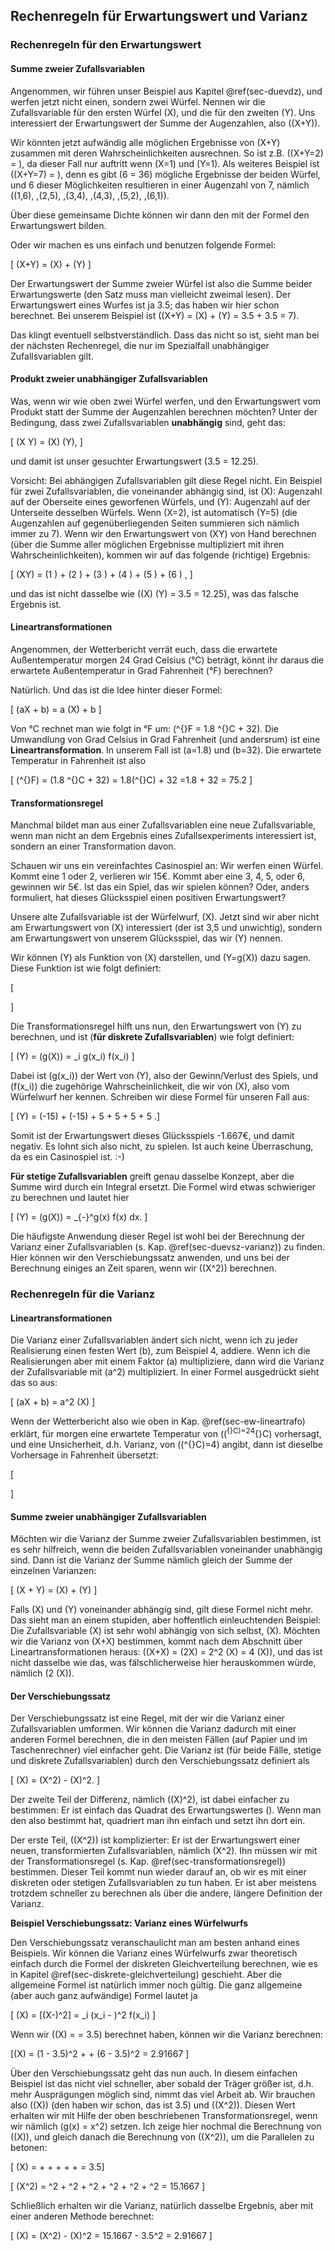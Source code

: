 ## Rechenregeln für Erwartungswert und Varianz

### Rechenregeln für den Erwartungswert

#### Summe zweier Zufallsvariablen

Angenommen, wir führen unser Beispiel aus Kapitel \@ref(sec-duevdz), und werfen jetzt nicht einen, sondern zwei Würfel. Nennen wir die Zufallsvariable für den ersten Würfel \(X\), und die für den zweiten \(Y\). Uns interessiert der Erwartungswert der Summe der Augenzahlen, also \(\mathbb{E}(X+Y)\).

Wir könnten jetzt aufwändig alle möglichen Ergebnisse von \(X+Y\) zusammen mit deren Wahrscheinlichkeiten ausrechnen. So ist z.B. \(\mathbb{P}(X+Y=2) = \frac{1}{36}\), da dieser Fall nur auftritt wenn \(X=1\) und \(Y=1\). Als weiteres Beispiel ist \(\mathbb{P}(X+Y=7) = \frac{1}{6}\), denn es gibt \(6\cdot 6 = 36\) mögliche Ergebnisse der beiden Würfel, und 6 dieser Möglichkeiten resultieren in einer Augenzahl von 7, nämlich \((1,6), \,(2,5), \,(3,4), \,(4,3), \,(5,2), \,(6,1)\).

Über diese gemeinsame Dichte können wir dann den mit der Formel den Erwartungswert bilden.

Oder wir machen es uns einfach und benutzen folgende Formel:

\[ \mathbb{E}(X+Y) = \mathbb{E}(X) + \mathbb{E}(Y) \]

Der Erwartungswert der Summe zweier Würfel ist also die Summe beider Erwartungswerte (den Satz muss man vielleicht zweimal lesen). Der Erwartungswert eines Wurfes ist ja 3.5; das haben wir hier schon berechnet. Bei unserem Beispiel ist \(\mathbb{E}(X+Y) = \mathbb{E}(X) + \mathbb{E}(Y) = 3.5 + 3.5 = 7\).

Das klingt eventuell selbstverständlich. Dass das nicht so ist, sieht man bei der nächsten Rechenregel, die nur im Spezialfall unabhängiger Zufallsvariablen gilt.

#### Produkt zweier unabhängiger Zufallsvariablen

Was, wenn wir wie oben zwei Würfel werfen, und den Erwartungswert vom Produkt statt der Summe der Augenzahlen berechnen möchten? Unter der Bedingung, dass zwei Zufallsvariablen **unabhängig** sind, geht das:

\[ \mathbb{E}(X \cdot Y) = \mathbb{E}(X) \cdot \mathbb{E}(Y), \]

und damit ist unser gesuchter Erwartungswert \(3.5 \cdot 3.5 = 12.25\).

Vorsicht: Bei abhängigen Zufallsvariablen gilt diese Regel nicht. Ein Beispiel für zwei Zufallsvariablen, die voneinander abhängig sind, ist \(X\): Augenzahl auf der Oberseite eines geworfenen Würfels, und \(Y\): Augenzahl auf der Unterseite desselben Würfels. Wenn \(X=2\), ist automatisch \(Y=5\) (die Augenzahlen auf gegenüberliegenden Seiten summieren sich nämlich immer zu 7). Wenn wir den Erwartungswert von \(X\cdot Y\) von Hand berechnen (über die Summe aller möglichen Ergebnisse multipliziert mit ihren Wahrscheinlichkeiten), kommen wir auf das folgende (richtige) Ergebnis:

\[ \mathbb{E}(X\cdot Y) = \frac{1}{6} \cdot (1 \cdot 6) + \frac{1}{6} \cdot (2 \cdot 5) + \frac{1}{6} \cdot (3 \cdot 4) + \frac{1}{6} \cdot (4 \cdot 3) + \frac{1}{6} \cdot (5 \cdot 2) + \frac{1}{6} \cdot (6 \cdot 1) \approx 9.333, \]

und das ist nicht dasselbe wie \(\mathbb{E}(X) \cdot \mathbb{E}(Y) = 3.5 \cdot 3.5 = 12.25\), was das falsche Ergebnis ist.

#### Lineartransformationen {#sec-ew-lineartrafo}

Angenommen, der Wetterbericht verrät euch, dass die erwartete Außentemperatur morgen 24 Grad Celsius (°C) beträgt, könnt ihr daraus die erwartete Außentemperatur in Grad Fahrenheit (°F) berechnen?

Natürlich. Und das ist die Idee hinter dieser Formel:

\[ \mathbb{E}(aX + b) = a \cdot \mathbb{E}(X) + b \]

Von °C rechnet man wie folgt in °F um: \(^{\circ}F = 1.8 \cdot ^{\circ}C + 32\). Die Umwandlung von Grad Celsius in Grad Fahrenheit (und andersrum) ist eine **Lineartransformation**. In unserem Fall ist \(a=1.8\) und \(b=32\). Die erwartete Temperatur in Fahrenheit ist also

\[ \mathbb{E}(^{\circ}F) = \mathbb{E}(1.8 \cdot ^{\circ}C + 32) = 1.8\cdot \mathbb{E}(^{\circ}C) + 32 =1.8\cdot 24 + 32 = 75.2 \]

#### Transformationsregel {#sec-transformationsregel}

Manchmal bildet man aus einer Zufallsvariablen eine neue Zufallsvariable, wenn man nicht an dem Ergebnis eines Zufallsexperiments interessiert ist, sondern an einer Transformation davon.

Schauen wir uns ein vereinfachtes Casinospiel an: Wir werfen einen Würfel. Kommt eine 1 oder 2, verlieren wir 15€. Kommt aber eine 3, 4, 5, oder 6, gewinnen wir 5€. Ist das ein Spiel, das wir spielen können? Oder, anders formuliert, hat dieses Glücksspiel einen positiven Erwartungswert?

Unsere alte Zufallsvariable ist der Würfelwurf, \(X\). Jetzt sind wir aber nicht am Erwartungswert von \(X\) interessiert (der ist 3,5 und unwichtig), sondern am Erwartungswert von unserem Glücksspiel, das wir \(Y\) nennen.

Wir können \(Y\) als Funktion von \(X\) darstellen, und \(Y=g(X)\) dazu sagen. Diese Funktion ist wie folgt definiert:

\[ \begin{aligned} g(1) &= -15 \\ g(2) &= -15 \\ g(3) &= +5 \\ g(4) &= +5 \\ g(5) &= +5 \\ g(6) &= +5 \end{aligned} \]

Die Transformationsregel hilft uns nun, den Erwartungswert von \(Y\) zu berechnen, und ist (**für diskrete Zufallsvariablen**) wie folgt definiert:

\[ \mathbb{E}(Y) = \mathbb{E}(g(X)) = \sum_i g(x_i) f(x_i) \]

Dabei ist \(g(x_i)\) der Wert von \(Y\), also der Gewinn/Verlust des Spiels, und \(f(x_i)\) die zugehörige Wahrscheinlichkeit, die wir von \(X\), also vom Würfelwurf her kennen. Schreiben wir diese Formel für unseren Fall aus:

\[ \mathbb{E}(Y) = (-15)\cdot \frac{1}{6} + (-15)\cdot \frac{1}{6} + 5\cdot \frac{1}{6} + 5\cdot \frac{1}{6} + 5\cdot \frac{1}{6} + 5\cdot \frac{1}{6} \approx -1.667.\]

Somit ist der Erwartungswert dieses Glücksspiels -1.667€, und damit negativ. Es lohnt sich also nicht, zu spielen. Ist auch keine Überraschung, da es ein Casinospiel ist. :-)

**Für stetige Zufallsvariablen** greift genau dasselbe Konzept, aber die Summe wird durch ein Integral ersetzt. Die Formel wird etwas schwieriger zu berechnen und lautet hier

\[ \mathbb{E}(Y) = \mathbb{E}(g(X)) = \int_{-\infty}^\infty g(x) f(x) dx. \]

Die häufigste Anwendung dieser Regel ist wohl bei der Berechnung der Varianz einer Zufallsvariablen (s. Kap. \@ref(sec-duevsz-varianz)) zu finden. Hier können wir den Verschiebungssatz anwenden, und uns bei der Berechnung einiges an Zeit sparen, wenn wir \(\mathbb{E}(X^2)\) berechnen.

### Rechenregeln für die Varianz

#### Lineartransformationen

Die Varianz einer Zufallsvariablen ändert sich nicht, wenn ich zu jeder Realisierung einen festen Wert \(b\), zum Beispiel 4, addiere. Wenn ich die Realisierungen aber mit einem Faktor \(a\) multipliziere, dann wird die Varianz der Zufallsvariable mit \(a^2\) multipliziert. In einer Formel ausgedrückt sieht das so aus:

\[ \mathbb{V}(a\cdot X + b) = a^2 \cdot \mathbb{V}(X) \]

Wenn der Wetterbericht also wie oben in Kap. \@ref(sec-ew-lineartrafo) erklärt, für morgen eine erwartete Temperatur von \(\mathbb{E}(^{\circ}C)=24^{\circ}C\) vorhersagt, und eine Unsicherheit, d.h. Varianz, von \(\mathbb{V}(^{\circ}C)=4\) angibt, dann ist dieselbe Vorhersage in Fahrenheit übersetzt:

\[ \begin{aligned} \mathbb{E}(^{\circ}F) &= 1.8 \cdot 24 + 32 = 75.2 \\ \mathbb{V}(^{\circ}F) &= 1.8^2 \cdot 4 = 12.96 \end{aligned} \]

#### Summe zweier unabhängiger Zufallsvariablen

Möchten wir die Varianz der Summe zweier Zufallsvariablen bestimmen, ist es sehr hilfreich, wenn die beiden Zufallsvariablen voneinander unabhängig sind. Dann ist die Varianz der Summe nämlich gleich der Summe der einzelnen Varianzen:

\[ \mathbb{V}(X + Y) = \mathbb{V}(X) + \mathbb{V}(Y) \]

Falls \(X\) und \(Y\) voneinander abhängig sind, gilt diese Formel nicht mehr. Das sieht man an einem stupiden, aber hoffentlich einleuchtenden Beispiel: Die Zufallsvariable \(X\) ist sehr wohl abhängig von sich selbst, \(X\). Möchten wir die Varianz von \(X+X\) bestimmen, kommt nach dem Abschnitt über Lineartransformationen heraus: \(\mathbb{V}(X+X) = \mathbb{V}(2\cdot X) = 2^2 \cdot \mathbb{V}(X) = 4 \cdot \mathbb{V}(X)\), und das ist nicht dasselbe wie das, was fälschlicherweise hier herauskommen würde, nämlich \(2 \cdot \mathbb{V}(X)\).

#### Der Verschiebungssatz {#sec-verschiebungssatz}

Der Verschiebungssatz ist eine Regel, mit der wir die Varianz einer Zufallsvariablen umformen. Wir können die Varianz dadurch mit einer anderen Formel berechnen, die in den meisten Fällen (auf Papier und im Taschenrechner) viel einfacher geht. Die Varianz ist (für beide Fälle, stetige und diskrete Zufallsvariablen) durch den Verschiebungssatz definiert als

\[ \mathbb{V}(X) = \mathbb{E}(X^2) - \mathbb{E}(X)^2. \]

Der zweite Teil der Differenz, nämlich \(\mathbb{E}(X)^2\), ist dabei einfacher zu bestimmen: Er ist einfach das Quadrat des Erwartungswertes \(\mu\). Wenn man den also bestimmt hat, quadriert man ihn einfach und setzt ihn dort ein.

Der erste Teil, \(\mathbb{E}(X^2)\) ist komplizierter: Er ist der Erwartungswert einer neuen, transformierten Zufallsvariablen, nämlich \(X^2\). Ihn müssen wir mit der Transformationsregel (s. Kap. \@ref(sec-transformationsregel)) bestimmen. Dieser Teil kommt nun wieder darauf an, ob wir es mit einer diskreten oder stetigen Zufallsvariablen zu tun haben. Er ist aber meistens trotzdem schneller zu berechnen als über die andere, längere Definition der Varianz.

**Beispiel Verschiebungssatz: Varianz eines Würfelwurfs**

Den Verschiebungssatz veranschaulicht man am besten anhand eines Beispiels. Wir können die Varianz eines Würfelwurfs zwar theoretisch einfach durch die Formel der diskreten Gleichverteilung berechnen, wie es in Kapitel \@ref(sec-diskrete-gleichverteilung) geschieht. Aber die allgemeine Formel ist natürlich immer noch gültig. Die ganz allgemeine (aber auch ganz aufwändige) Formel lautet ja

\[ \mathbb{V}(X) = \mathbb{E}[(X-\mu)^2] = \sum_i (x_i - \mu)^2 f(x_i) \]

Wenn wir \(\mathbb{E}(X) = \mu = 3.5\) berechnet haben, können wir die Varianz berechnen:

\[\mathbb{V}(X) = (1 - 3.5)^2 \cdot \frac{1}{6} + \ldots + (6 - 3.5)^2 \cdot \frac{1}{6} = 2.91667 \]

Über den Verschiebungssatz geht das nun auch. In diesem einfachen Beispiel ist das nicht viel schneller, aber sobald der Träger größer ist, d.h. mehr Ausprägungen möglich sind, nimmt das viel Arbeit ab. Wir brauchen also \(\mathbb{E}(X)\) (den haben wir schon, das ist 3.5) und \(\mathbb{E}(X^2)\). Diesen Wert erhalten wir mit Hilfe der oben beschriebenen Transformationsregel, wenn wir nämlich \(g(x) = x^2\) setzen. Ich zeige hier nochmal die Berechnung von \(\mathbb{E}(X)\), und gleich danach die Berechnung von \(\mathbb{E}(X^2)\), um die Parallelen zu betonen:

\[ \mathbb{E}(X) =\frac{1}{6} \cdot 1 +\frac{1}{6} \cdot 2 + \frac{1}{6} \cdot 3 +\frac{1}{6} \cdot 4 +\frac{1}{6} \cdot 5 +\frac{1}{6} \cdot 6 = 3.5\]

\[ \mathbb{E}(X^2) =\frac{1}{6} \cdot 1^2 +\frac{1}{6} \cdot 2^2 + \frac{1}{6} \cdot 3^2 +\frac{1}{6} \cdot 4^2 +\frac{1}{6} \cdot 5^2 +\frac{1}{6} \cdot 6^2 = 15.1667 \]

Schließlich erhalten wir die Varianz, natürlich dasselbe Ergebnis, aber mit einer anderen Methode berechnet:

\[ \mathbb{V}(X) = \mathbb{E}(X^2) - \mathbb{E}(X)^2 = 15.1667 - 3.5^2 = 2.91667 \]


